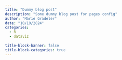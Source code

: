 ```yaml
---
title: "Dummy blog post"
description: "Some dummy blog post for pages config"
author: "Marie Gradeler"
date: "10/10/2024"
categories:
  - R
  - dataviz
  
title-block-banner: false
title-block-categories: true
---
```

